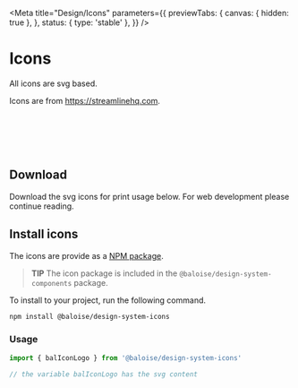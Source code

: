 
<Meta
  title="Design/Icons"
  parameters={{
    previewTabs: {
      canvas: { hidden: true },
    },
    status: { type: 'stable' },
  }}
/>

# Icons

All icons are svg based.

Icons are from <a href="https://www.streamlinehq.com">https://streamlinehq.com</a>.

<br />
<br />


<bal-doc-app>
  <bal-doc-icons icons={icons}></bal-doc-icons>
</bal-doc-app>

<br />
<br />

## Download

Download the svg icons for print usage below. For web development please continue reading.

<bal-doc-app>
  <bal-doc-download subject="icons.zip" subtitle="Our svg icons" link="/assets/download/icons.zip"></bal-doc-download>
</bal-doc-app>

## Install icons

The icons are provide as a [NPM package](https://www.npmjs.com/package/@baloise/design-system-icons).

> **TIP**
> The icon package is included in the `@baloise/design-system-components` package.

To install to your project, run the following command.

```bash
npm install @baloise/design-system-icons
```

### Usage

```typescript
import { balIconLogo } from '@baloise/design-system-icons'

// the variable balIconLogo has the svg content
```

<bal-doc-github link="/stories/design/03-icons.stories.mdx"></bal-doc-github>
